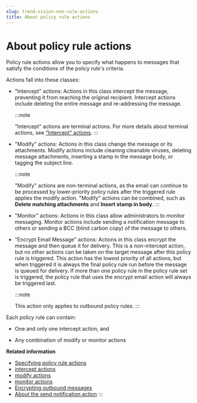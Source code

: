 ```yaml
---
slug: trend-vision-one-rule-actions
title: About policy rule actions
---
```

# About policy rule actions

Policy rule actions allow you to specify what happens to messages that satisfy the conditions of the policy rule's criteria.

Actions fall into these classes:

- "Intercept" actions: Actions in this class intercept the message, preventing it from reaching the original recipient. Intercept actions include deleting the entire message and re-addressing the message.

  :::note

  "Intercept" actions are terminal actions. For more details about terminal actions, see [“Intercept” actions](actions.mdx).
  :::

- "Modify" actions: Actions in this class change the message or its attachments. Modify actions include cleaning cleanable viruses, deleting message attachments, inserting a stamp in the message body, or tagging the subject line.

  :::note

  "Modify" actions are non-terminal actions, as the email can continue to be processed by lower-priority policy rules after the triggered rule applies the modify action. "Modify" actions can be combined, such as **Delete matching attachments** and **Insert stamp in body**.
  :::

- "Monitor" actions: Actions in this class allow administrators to monitor messaging. Monitor actions include sending a notification message to others or sending a BCC (blind carbon copy) of the message to others.

- "Encrypt Email Message" actions: Actions in this class encrypt the message and then queue it for delivery. This is a non-intercept action, but no other actions can be taken on the target message after this policy rule is triggered. This action has the lowest priority of all actions, but when triggered it is always the final policy rule run before the message is queued for delivery. If more than one policy rule in the policy rule set is triggered, the policy rule that uses the encrypt email action will always be triggered last.

  :::note

  This action only applies to outbound policy rules.
  :::

Each policy rule can contain:

- One and only one intercept action, and

- Any combination of modify or monitor actions

**Related information**

- [Specifying policy rule actions](specifying-rule-actions.mdx)
- [intercept actions](actions.mdx)
- [modify actions](actions-email-security.mdx)
- [monitor actions](action-monitor-email-security.mdx)
- [Encrypting outbound messages](encrypting-outbound-messages.mdx)
- [About the send notification action](send-notification-action.mdx)
:::
